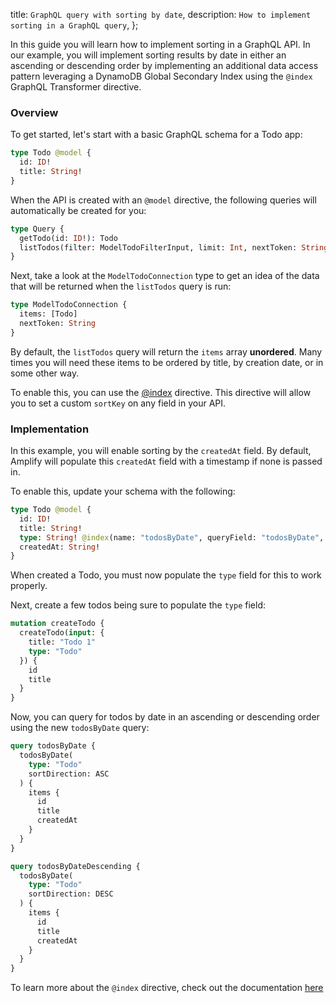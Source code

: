   title: `GraphQL query with sorting by date`,
  description: `How to implement sorting in a GraphQL query`,
};

In this guide you will learn how to implement sorting in a GraphQL API. In our example, you will implement sorting results by date in either an ascending or descending order by implementing an additional data access pattern leveraging a DynamoDB Global Secondary Index using the `@index` GraphQL Transformer directive.

### Overview

To get started, let's start with a basic GraphQL schema for a Todo app:

```graphql
type Todo @model {
  id: ID!
  title: String!
}
```

When the API is created with an `@model` directive, the following queries will automatically be created for you:

```graphql
type Query {
  getTodo(id: ID!): Todo
  listTodos(filter: ModelTodoFilterInput, limit: Int, nextToken: String): ModelTodoConnection
}
```

Next, take a look at the `ModelTodoConnection` type to get an idea of the data that will be returned when the `listTodos` query is run:

```graphql
type ModelTodoConnection {
  items: [Todo]
  nextToken: String
}
```

By default, the `listTodos` query will return the `items` array __unordered__. Many times you will need these items to be ordered by title, by creation date, or in some other way.

To enable this, you can use the [@index](/cli/graphql/data-modeling) directive. This directive will allow you to set a custom `sortKey` on any field in your API.

### Implementation

In this example, you will enable sorting by the `createdAt` field. By default, Amplify will populate this `createdAt` field with a timestamp if none is passed in.

To enable this, update your schema with the following:

```graphql
type Todo @model {
  id: ID!
  title: String!
  type: String! @index(name: "todosByDate", queryField: "todosByDate", sortKeyFields: ["createdAt"])
  createdAt: String!
}
```

<Callout>

When created a Todo, you must now populate the `type` field for this to work properly.

</Callout>

Next, create a few todos being sure to populate the `type` field:

```graphql
mutation createTodo {
  createTodo(input: {
    title: "Todo 1"
    type: "Todo"
  }) {
    id
    title
  }
}
```

Now, you can query for todos by date in an ascending or descending order using the new `todosByDate` query:

```graphql
query todosByDate {
  todosByDate(
    type: "Todo"
    sortDirection: ASC
  ) {
    items {
      id
      title
      createdAt
    }
  }
}

query todosByDateDescending {
  todosByDate(
    type: "Todo"
    sortDirection: DESC
  ) {
    items {
      id
      title
      createdAt
    }
  }
}
```

To learn more about the `@index` directive, check out the documentation [here](/cli/graphql/data-modeling)
